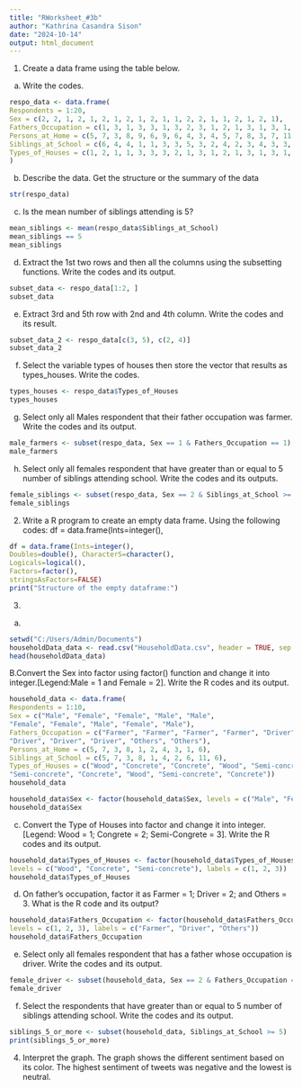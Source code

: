 ---
title: "RWorksheet_#3b"
author: "Kathrina Casandra Sison"
date: "2024-10-14"
output: html_document
---
1. Create a data frame using the table below.

a. Write the codes.
```{r}
respo_data <- data.frame(
Respondents = 1:20,
Sex = c(2, 2, 1, 2, 1, 2, 1, 2, 1, 2, 1, 1, 2, 2, 1, 1, 2, 1, 2, 1),
Fathers_Occupation = c(1, 3, 1, 3, 3, 1, 3, 2, 3, 1, 2, 1, 3, 1, 3, 1, 3, 1, 3, 1),
Persons_at_Home = c(5, 7, 3, 8, 9, 6, 9, 6, 4, 3, 4, 5, 7, 8, 3, 7, 11, 7, 6, 6),
Siblings_at_School = c(6, 4, 4, 1, 1, 3, 3, 5, 3, 2, 4, 2, 3, 4, 3, 3, 5, 3, 2, 2),
Types_of_Houses = c(1, 2, 1, 1, 3, 3, 3, 2, 1, 3, 1, 2, 1, 3, 1, 3, 1, 3, 2, 2)
)
```

b. Describe the data. Get the structure or the summary of the data

```{r}
str(respo_data)
```

c. Is the mean number of siblings attending is 5?
```{r}
mean_siblings <- mean(respo_data$Siblings_at_School)
mean_siblings == 5
mean_siblings
```
d. Extract the 1st two rows and then all the columns using the subsetting functions.
Write the codes and its output.

```{r}
subset_data <- respo_data[1:2, ]
subset_data
```

e. Extract 3rd and 5th row with 2nd and 4th column. Write the codes and its result.
```{r}
subset_data_2 <- respo_data[c(3, 5), c(2, 4)]
subset_data_2
```

f. Select the variable types of houses then store the vector that results as types_houses. Write the codes.

```{r}
types_houses <- respo_data$Types_of_Houses
types_houses
```
g. Select only all Males respondent that their father occupation was farmer. Write the codes and its output.
```{r}
male_farmers <- subset(respo_data, Sex == 1 & Fathers_Occupation == 1)
male_farmers
```
h. Select only all females respondent that have greater than or equal to 5 number of siblings attending school. Write the codes and its outputs.

```{r}
female_siblings <- subset(respo_data, Sex == 2 & Siblings_at_School >= 5)
female_siblings
```

2. Write a R program to create an empty data frame. Using the following codes:
df = data.frame(Ints=integer(),

```{r}
df = data.frame(Ints=integer(),
Doubles=double(), CharacterS=character(),
Logicals=logical(),
Factors=factor(),
stringsAsFactors=FALSE)
print("Structure of the empty dataframe:")
```
3. 
a.
```{r}
setwd("C:/Users/Admin/Documents")
householdData_data <- read.csv("HouseholdData.csv", header = TRUE, sep = ",")
head(householdData_data)
```

B.Convert the Sex into factor using factor() function and change it into integer.[Legend:Male = 1 and Female = 2]. Write the R codes and its output.

```{r}
household_data <- data.frame(
Respondents = 1:10,
Sex = c("Male", "Female", "Female", "Male", "Male",
"Female", "Female", "Male", "Female", "Male"),
Fathers_Occupation = c("Farmer", "Farmer", "Farmer", "Farmer", "Driver",
"Driver", "Driver", "Driver", "Others", "Others"),
Persons_at_Home = c(5, 7, 3, 8, 1, 2, 4, 3, 1, 6),
Siblings_at_School = c(5, 7, 3, 8, 1, 4, 2, 6, 11, 6),
Types_of_Houses = c("Wood", "Concrete", "Concrete", "Wood", "Semi-concrete",
"Semi-concrete", "Concrete", "Wood", "Semi-concrete", "Concrete"))
household_data

household_data$Sex <- factor(household_data$Sex, levels = c("Male", "Female"), labels = c(1, 2))
household_data$Sex

```

c. Convert the Type of Houses into factor and change it into integer. [Legend: Wood
= 1; Congrete = 2; Semi-Congrete = 3]. Write the R codes and its output.

```{r}
household_data$Types_of_Houses <- factor(household_data$Types_of_Houses,
levels = c("Wood", "Concrete", "Semi-concrete"), labels = c(1, 2, 3))
household_data$Types_of_Houses
```
d. On father’s occupation, factor it as Farmer = 1; Driver = 2; and Others = 3. What
is the R code and its output?


```{r}
household_data$Fathers_Occupation <- factor(household_data$Fathers_Occupation,
levels = c(1, 2, 3), labels = c("Farmer", "Driver", "Others"))
household_data$Fathers_Occupation
```
e. Select only all females respondent that has a father whose occupation is driver. Write
the codes and its output.
```{r}
female_driver <- subset(household_data, Sex == 2 & Fathers_Occupation == "Driver")
female_driver
```

f. Select the respondents that have greater than or equal to 5 number of siblings attending school. Write the codes and its output.
```{r}
siblings_5_or_more <- subset(household_data, Siblings_at_School >= 5)
print(siblings_5_or_more)
```

4. Interpret the graph.
The graph shows the different sentiment based on its color. The highest sentiment of tweets was negative and the lowest is neutral.